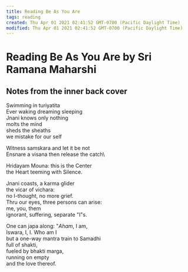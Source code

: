 ```yaml
---
title: Reading Be As You Are
tags: reading
created: Thu Apr 01 2021 02:41:52 GMT-0700 (Pacific Daylight Time)
modified: Thu Apr 01 2021 02:41:52 GMT-0700 (Pacific Daylight Time)
---
```


# Reading Be As You Are by Sri Ramana Maharshi

## Notes from the inner back cover

Swimming in turiyatita\
Ever waking dreaming sleeping\
Jnani knows only nothing\
molts the mind\
sheds the sheaths\
we mistake for our self

Witness samskara and let it be not\
Ensnare a visana then release the catch\

Hridayam Mouna: this is the Center\
the Heart teeming with Silence.

Jnani coasts, a karma glider\
the vicar of vichara:\
no I-thought, no more grief.\
Thru our eyes, three persons can arise:\
me, you, them\
ignorant, suffering, separate "I"s.

One can japa along: "_Aham_, I am,\
Iswara, I, I. Who am I\
but a one-way mantra train to Samadhi\
full of shakti,\
fueled by bhakti marga,\
running on empty\
and the love thereof.
